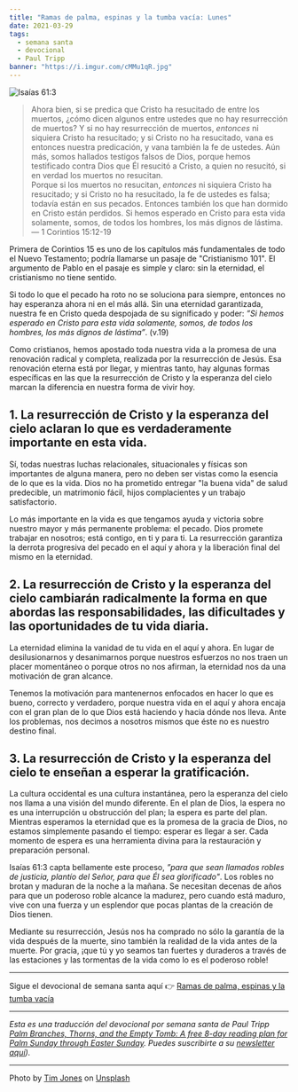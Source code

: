 ```yaml
---
title: "Ramas de palma, espinas y la tumba vacía: Lunes"
date: 2021-03-29
tags:
  - semana santa
  - devocional
  - Paul Tripp
banner: "https://i.imgur.com/cMMu1qR.jpg"
---
```



![Isaías 61:3](https://i.imgur.com/cMMu1qR.jpg)

> Ahora bien, si se predica que Cristo ha resucitado de entre los muertos, ¿cómo dicen algunos entre ustedes que no hay resurrección de muertos? Y si no hay resurrección de muertos, _entonces_ ni siquiera Cristo ha resucitado; y si Cristo no ha resucitado, vana es entonces nuestra predicación, y vana también la fe de ustedes. Aún más, somos hallados testigos falsos de Dios, porque hemos testificado contra Dios que Él resucitó a Cristo, a quien no resucitó, si en verdad los muertos no resucitan. <br />
> Porque si los muertos no resucitan, _entonces_ ni siquiera Cristo ha resucitado; y si Cristo no ha resucitado, la fe de ustedes es falsa; todavía están en sus pecados. Entonces también los que han dormido en Cristo están perdidos. Si hemos esperado en Cristo para esta vida solamente, somos, de todos los hombres, los más dignos de lástima.<br />
> — 1 Corintios 15:12-19

Primera de Corintios 15 es uno de los capítulos más fundamentales de todo el Nuevo Testamento; podría llamarse un pasaje de "Cristianismo 101". El argumento de Pablo en el pasaje es simple y claro: sin la eternidad, el cristianismo no tiene sentido.

Si todo lo que el pecado ha roto no se soluciona para siempre, entonces no hay esperanza ahora ni en el más allá. Sin una eternidad garantizada, nuestra fe en Cristo queda despojada de su significado y poder: _”Si hemos esperado en Cristo para esta vida solamente, somos, de todos los hombres, los más dignos de lástima”_. (v.19)

Como cristianos, hemos apostado toda nuestra vida a la promesa de una renovación radical y completa, realizada por la resurrección de Jesús. Esa renovación eterna está por llegar, y mientras tanto, hay algunas formas específicas en las que la resurrección de Cristo y la esperanza del cielo marcan la diferencia en nuestra forma de vivir hoy.

## 1. La resurrección de Cristo y la esperanza del cielo aclaran lo que es verdaderamente importante en esta vida.

Sí, todas nuestras luchas relacionales, situacionales y físicas son importantes de alguna manera, pero no deben ser vistas como la esencia de lo que es la vida. Dios no ha prometido entregar "la buena vida" de salud predecible, un matrimonio fácil, hijos complacientes y un trabajo satisfactorio.

Lo más importante en la vida es que tengamos ayuda y victoria sobre nuestro mayor y más permanente problema: el pecado. Dios promete trabajar en nosotros; está contigo, en ti y para ti. La resurrección garantiza la derrota progresiva del pecado en el aquí y ahora y la liberación final del mismo en la eternidad.

## 2. La resurrección de Cristo y la esperanza del cielo cambiarán radicalmente la forma en que abordas las responsabilidades, las dificultades y las oportunidades de tu vida diaria.

La eternidad elimina la vanidad de tu vida en el aquí y ahora. En lugar de desilusionarnos y desanimarnos porque nuestros esfuerzos no nos traen un placer momentáneo o porque otros no nos afirman, la eternidad nos da una motivación de gran alcance.

Tenemos la motivación para mantenernos enfocados en hacer lo que es bueno, correcto y verdadero, porque nuestra vida en el aquí y ahora encaja con el gran plan de lo que Dios está haciendo y hacia dónde nos lleva. Ante los problemas, nos decimos a nosotros mismos que éste no es nuestro destino final.

## 3. La resurrección de Cristo y la esperanza del cielo te enseñan a esperar la gratificación.

La cultura occidental es una cultura instantánea, pero la esperanza del cielo nos llama a una visión del mundo diferente. En el plan de Dios, la espera no es una interrupción u obstrucción del plan; la espera es parte del plan. Mientras esperamos la eternidad que es la promesa de la gracia de Dios, no estamos simplemente pasando el tiempo: esperar es llegar a ser. Cada momento de espera es una herramienta divina para la restauración y preparación personal.

Isaías 61:3 capta bellamente este proceso, _”para que sean llamados robles de justicia, plantío del Señor, para que Él sea glorificado"_. Los robles no brotan y maduran de la noche a la mañana. Se necesitan decenas de años para que un poderoso roble alcance la madurez, pero cuando está maduro, vive con una fuerza y un esplendor que pocas plantas de la creación de Dios tienen.

Mediante su resurrección, Jesús nos ha comprado no sólo la garantía de la vida después de la muerte, sino también la realidad de la vida antes de la muerte. Por gracia, ¡que tú y yo seamos tan fuertes y duraderos a través de las estaciones y las tormentas de la vida como lo es el poderoso roble!

---

Sigue el devocional de semana santa aquí 👉 [Ramas de palma, espinas y la tumba vacía](/ramas-de-palma-espinas-y-la-tumba-vacia)

---

_Esta es una traducción del devocional por semana santa de Paul Tripp [Palm Branches, Thorns, and the Empty Tomb: A free 8-day reading plan for Palm Sunday
through Easter Sunday](https://cdn.shopify.com/s/files/1/1695/6503/files/Journey_to_the_Cross_Download.pdf?v=1615329390). Puedes suscribirte a su [newsletter aquí](https://www.paultripp.com))._

---

Photo by <a href="https://unsplash.com/@timajones?utm_source=unsplash&utm_medium=referral&utm_content=creditCopyText">Tim Jones</a> on <a href="https://unsplash.com/s/photos/oak-tree?utm_source=unsplash&utm_medium=referral&utm_content=creditCopyText">Unsplash</a>

<Author authorKey="paul-tripp" />
